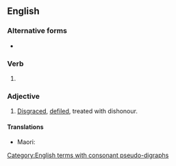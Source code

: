 ==English==

===Alternative forms===
* {{l|en|dishonored}}

===Verb===
{{head|en|verb form}}

# {{en-past of|dishonour}}

===Adjective===
{{en-adj}}

# [[disgrace|Disgraced]], [[defile]]d, treated with dishonour.

====Translations====
{{trans-top|Disgraced}}
{{trans-mid}}
* Maori: {{t|mi|hōnorekore}}
{{trans-bottom}}

[[Category:English terms with consonant pseudo-digraphs]]